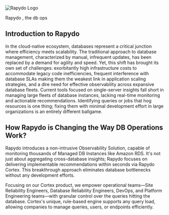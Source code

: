 <img
  className="block dark:block"
  src="/images/slogen.png"
  alt="Rapydo Logo"
/>

  <span class="slogen-green">Rapydo</span>
<span>, the db ops</span>


## Introduction to Rapydo
In the cloud-native ecosystem, databases represent a critical junction where efficiency meets scalability. The traditional approach to database management, characterized by manual, infrequent updates, has been replaced by a demand for agility and speed. Yet, this shift has brought its own set of challenges: exorbitantly high infrastructure costs to accommodate legacy code inefficiencies, frequent interference with database SLAs making them the weakest link in application scaling strategies, and a dire need for effective observability across expansive database fleets. Current tools focused on single-server insights fall short in managing large fleets of database instances, lacking real-time monitoring and actionable recommendations. Identifying queries or jobs that hog resources is one thing; fixing them with minimal development effort in large organizations is an entirely different ballgame.

## How Rapydo is Changing the Way DB Operations Work?

Rapydo introduces a non-intrusive Observability Solution, capable of monitoring thousands of Managed DB Instances like Amazon RDS. It's not just about aggregating cross-database insights; Rapydo focuses on delivering implementable recommendations within seconds via Rapydo Cortex. This breakthrough approach eliminates database bottlenecks without any development efforts.

Focusing on our Cortex product, we empower operational teams—Site Reliability Engineers, Database Reliability Engineers, DevOps, and Platform Engineering teams—with granular control over the queries hitting the database. Cortex's unique, rule-based engine supports any query load, allowing companies to manage queries, users, or endpoints efficiently.